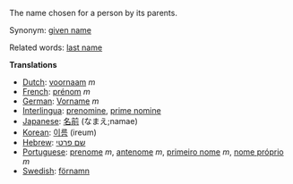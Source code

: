 The name chosen for a person by its parents.

Synonym: [[given name]]

Related words: [[last name]]

'''Translations'''
*[[Dutch]]: [[voornaam]] ''m''
*[[French]]: [[prénom]] ''m''
*[[German]]: [[Vorname]] ''m''
*[[Interlingua]]: [[prenomine]], [[prime nomine]]
*[[Japanese]]: [[名前]] (なまえ;namae)
*[[Korean]]: [[이름]] (ireum)
*[[Hebrew]]: [[שם פרטי]]
*[[Portuguese]]: [[prenome]] ''m'', [[antenome]] ''m'', [[primeiro nome]] ''m'', [[nome próprio]] ''m''
*[[Swedish]]: [[förnamn]]